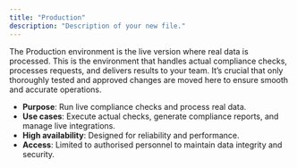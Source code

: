 ```yaml
---
title: "Production"
description: "Description of your new file."
---
```


The Production environment is the live version where real data is processed. This is the environment that handles actual compliance checks, processes requests, and delivers results to your team. It’s crucial that only thoroughly tested and approved changes are moved here to ensure smooth and accurate operations.

- **Purpose**: Run live compliance checks and process real data.
- **Use cases**: Execute actual checks, generate compliance reports, and manage live integrations.
- **High availability**: Designed for reliability and performance.
- **Access**: Limited to authorised personnel to maintain data integrity and security.